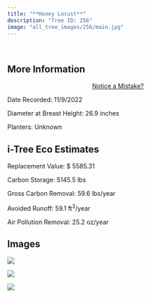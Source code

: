 ```yaml
---
title: "**Honey Locust**"
description: "Tree ID: 256"
image: "all_tree_images/256/main.jpg"
---
```


<br>

## **More Information**
::: column-margin
<center><a class="button" href="https://forms.gle/W6f5nwYxrM33hF4f7">Notice a Mistake?</a></center>
:::


Date Recorded:  11/9/2022

Diameter at Breast Height:  26.9  inches

Planters:  Unknown

## **i-Tree Eco Estimates**


 Replacement Value: $ 5585.31

 Carbon Storage:  5145.5  lbs

 Gross Carbon Removal:  59.6  lbs/year

 Avoided Runoff:  59.1  ft<sup>3</sup>/year

 Air Pollution Removal:  25.2  oz/year

## **Images**


 ![](all_tree_images/256/IMG_7299.jpg)

 ![](all_tree_images/256/IMG_7300.jpg)

 ![](all_tree_images/256/main.jpg)
